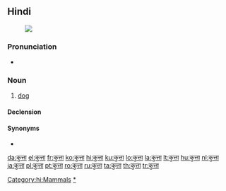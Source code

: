 ==Hindi==
{{wikipedia|श्वान|lang=hi|sc=Deva}}
[[File:Hybrid vigour.jpg|thumb|{{Deva|कुत्ता}}]]

===Pronunciation===
* {{IPA|/kʊtɑ/|lang=hi}}

===Noun===
{{hi-noun|tr=kuttā|g=m|ur=کتا}}

# [[dog]]

====Declension====
{{hi-noun-ā-e|कुत्त|kutt}}

====Synonyms====
* {{l|hi|श्वान|sc=Deva}}

[[Category:hi:Mammals]]
[[Category:hi:Dogs|*]]

[[da:कुत्ता]]
[[el:कुत्ता]]
[[fr:कुत्ता]]
[[ko:कुत्ता]]
[[hi:कुत्ता]]
[[ku:कुत्ता]]
[[lo:कुत्ता]]
[[la:कुत्ता]]
[[lt:कुत्ता]]
[[hu:कुत्ता]]
[[nl:कुत्ता]]
[[ja:कुत्ता]]
[[pl:कुत्ता]]
[[pt:कुत्ता]]
[[ro:कुत्ता]]
[[ru:कुत्ता]]
[[ta:कुत्ता]]
[[th:कुत्ता]]
[[tr:कुत्ता]]